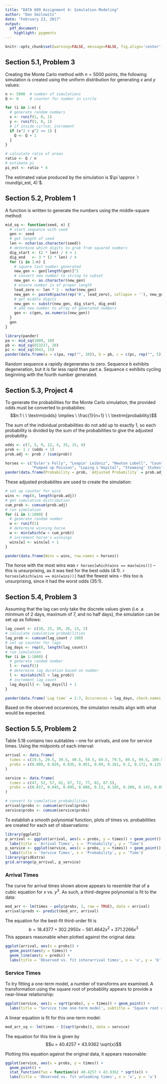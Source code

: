 ```yaml
---
title: "DATA 609 Assignment 4: Simulation Modeling"
author: "Dan Smilowitz"
date: "February 23, 2017"
output:
  pdf_document:
    highlight: pygments
---
```


```r
knitr::opts_chunk$set(warning=FALSE, message=FALSE, fig.align='center')
```

## Section 5.1, Problem 3
Creating the Monte Carlo method with $n = 5000$ points, the following simulation is created using the uniform distribution for generating $x$ and $y$ values:
```r
n <- 5000  # number of simulations
Q <- 0     # counter for number in circle

for (i in 1:n) {
  # generate random numbers
  x <- runif(1, 0, 1)
  y <- runif(1, 0, 1)
  # if inside cirlce; increment
  if (x^2 + y^2 <= 1) {
    Q <- Q + 1
  }
}

# calculate ratio of areas
ratio <- Q / n
# estimate pi
pi_est <- ratio * 4
```

The estimated value produced by the simulation is $\pi \approx `r round(pi_est, 4)`$.

\newpage
## Section 5.2, Problem 1
A function is written to generate the numbers using the middle-square method:
```r
mid_sq <- function(seed, n) {
  # start sequence with seed
  gen <- seed
  # get length of seed
  len <- nchar(as.character(seed))
  # determine which digits to grab from squared numbers
  dig_start <- (2 * len) / 4 + 1
  dig_end   <- 3 * (2 * len) / 4
  for (i in 1:n) {
    # square last number generated
    new_gen <- gen[length(gen)]^2
    # convert new number to string to subset
    new_gen <- as.character(new_gen)
    # ensure number is of proper length
    lead_zero <- len * 2 - nchar(new_gen)
    new_gen <- paste0(paste(rep('0', lead_zero), collapse = ''), new_gen)
    # get middle digits
    new_gen <- substr(new_gen, dig_start, dig_end)
    # add new number to array of generated numbers
    gen <- c(gen, as.numeric(new_gen))
  }
  gen
}
```

```r
library(pander)
pa <- mid_sq(1009, 10)
pb <- mid_sq(653217, 20)
pc <- mid_sq(3043, 15)
pander(data.frame(a = c(pa, rep("", 10)), b = pb, c = c(pc, rep("", 5)), row.names = 0:20))
```

Random sequence a rapidly degenerates to zero.  Sequence b exhibits degeneration, but it is far less rapid than part a.  Sequence c exhibits cycling beginning with the fourth number generated.

\newpage
## Section 5.3, Project 4
To generate the probabilities for the Monte Carlo simulation, the provided odds must be converted to probabilies:
$$n:1 \ \ \textrm{odds} \implies \ \frac{1}{n+1} \ \ \textrm{probability}$$

The sum of the individual probabilities do not add up to exactly 1, so each probability is divided by the sum of the probabilities to give the adjusted probability.

```r
odds <- c(7, 5, 9, 12, 4, 35, 15, 4)
prob <- 1 / (odds + 1)
prob.adj <- prob / (sum(prob))
```

```r
horses <- c("Euler's Folly", "Leapin' Leibniz", "Newton Lobell", "Count Cauchy",
            "Pumped up Poisson", "Loping L'Hopital", "Steaming' Stokes", "Dancin' Dantzig")
pander(data.frame(Probability = prob, `Adjusted Probability` = prob.adj, row.names = horses))
```

These adjusted probabilites are used to create the simulation:
```r
# set up counter for wins
wins <- rep(0, length(prob.adj))
# get cumulative distribution
cum_prob <- cumsum(prob.adj)
# run simulation
for (i in 1:1000) {
  # generate random number
  w <- runif(1)
  # determine winning horse
  w <- min(which(w < cum_prob))
  # increment horse's winnings
  wins[w] <- wins[w] + 1
}
```

```r
pander(data.frame(Wins = wins, row.names = horses))
```

The horse with the most wins was `r horses[which(wins == max(wins))]` -- this is unsurprising, as it was tied for the best odds (4:1).  `r horses[which(wins == min(wins))]` had the fewest wins --  this too is unsurprising, since it had the worst odds (35:1).

\newpage
## Section 5.4, Problem 3
Assuming that the lag can only take the discrete values given (i.e. a minimum of 2 days, maximum of 7, and no half days), the simulation can be set up as follows:
```r
lag_count <- c(10, 25, 30, 20, 13, 2)
# calculate cumulative probabilities
lag_prob <- cumsum(lag_count / 100)
# set up counter for lags
lag_days <- rep(0, length(lag_count))
# run simulation
for (i in 1:1000) {
  # generate random number
  l <- runif(1)
  # determine lag duration based on number
  l <- min(which(l < lag_prob))
  # increment lag count
  lag_days[l] <- lag_days[l] + 1
}
```

```r
pander(data.frame(`Lag time` = 2:7, Occurences = lag_days, check.names = FALSE))
```

Based on the observed occurences, the simulation results align with what would be expected.

\newpage
## Section 5.5, Problem 2
Table 5.18 contains two subtables -- one for arrivals, and one for service times.  Using the midpoints of each interval:
```r
arrival <- data.frame(
  times = c(19.5, 29.5, 39.5, 49.5, 59.5, 69.5, 79.5, 89.5, 99.5, 109.5, 119.5, 129.5, 140),
  probs = c(0.009, 0.029, 0.035, 0.051, 0.09, 0.161, 0.2, 0.172, 0.125, 0.071, 0.037, 0.017, 0.003)
)

service <- data.frame(
  times = c(47, 52, 57, 62, 67, 72, 77, 82, 87.5),
  probs = c(0.017, 0.045, 0.095, 0.086, 0.13, 0.185, 0.208, 0.143, 0.091)
)

# convert to cumulative probabilities
arrival$probs <- cumsum(arrival$probs)
service$probs <- cumsum(service$probs)
```

To establish a smooth polynomial function, plots of times vs. probabilities are created for each set of observations:

```r
library(ggplot2)
p_arrival <- ggplot(arrival, aes(x = probs, y = times)) + geom_point() +
  labs(title = 'Arrival Times', x = 'Probability', y = 'Time')
p_service <- ggplot(service, aes(x = probs, y = times)) + geom_point() +
  labs(title = 'Service Times', x = 'Probability', y = 'Time')
library(gridExtra)
grid.arrange(p_arrival, p_service)
```

\newpage
### Arrival Times
The curve for arrival times shown above appears to resemble that of a cubic equation for $x$ vs. $y^3$.  As such, a third-degree polynomial is fit to the data:
```r
mod_arr <- lm(times ~ poly(probs, 3, raw = TRUE), data = arrival)
arrival$preds <- predict(mod_arr, arrival)
```

The equation for the best-fit third-order fit is
$$b = 18.4377 + 302.2950 x - 561.4642 x^2 + 371.2266 x^3$$
This appears reasonable when plotted against the original data:
```r
ggplot(arrival, aes(x = probs)) +
  geom_point(aes(y = times)) +
  geom_line(aes(y = preds)) +
  labs(title = 'Observed vs. fit interarrival times', x = 'x', y = 'b')
```


### Service Times
To try fitting a one-term model, a number of transforms are examined.  A transformation using the square root of probability appears to provide a near-linear relationship:
```r
ggplot(service, aes(x = sqrt(probs), y = times)) + geom_point() +
  labs(title = 'Service time one-term model', subtitle = 'Square root of probability')
```

A linear equation is fit for this one-term model:
```r
mod_arr_sq <- lm(times ~ I(sqrt(probs)), data = service)
```

The equation for this line is given by
$$u = 40.4257 + 43.9362 \sqrt{x}$$

Plotting this equation against the original data, it appears reasonable:
```r
ggplot(service, aes(x = probs, y = times)) +
  geom_point() +
  stat_function(fun = function(x) 40.4257 + 43.9362 * sqrt(x)) +
  labs(title = 'Observed vs. fit unloading times', x = 'x', y = 'u')
```

